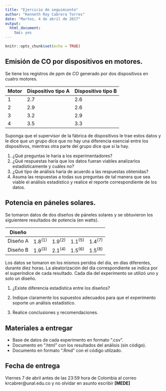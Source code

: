 ```yaml
---
title: "Ejercicio de seguimiento"
author: "Kenneth Roy Cabrera Torres"
date: "Martes, 4 de abril de 2017"
output: 
  html_document: 
    toc: yes
---
```


```r
knitr::opts_chunk$set(echo = TRUE)
```


## Emisión de CO por dispositivos en motores.

Se tiene los regístros de ppm de $CO$ generado por dos 
dispositivos en cuatro motores.

| Motor | Dispositivo tipo A | Dispositivo tipo B |
|-------|-------|-------|
| 1 | 2.7 | 2.6 |
| 2 | 2.9 | 2.6 |
| 3 | 3.2 | 2.9 |
| 4 | 3.5 | 3.3 |


Suponga que el supervisor de la fábrica de dispositivos
le trae estos datos y le dice que un grupo dice
que no hay una diferencia esencial entre los dispositivos,
mientras otra parte del grupo dice que si la hay. 

1. ¿Qué preguntas le haría a los experimentadores?
2. ¿Qué respuestas haría que los datos fueran viables analizarlos estadísticamente
   y cuáles no?
3. ¿Qué tipo de análisis haría de acuerdo a las respuestas obtenidas?
4. Asuma las respuestas a todas sus preguntas de tal manera que sea viable
   el análisis estadístico y realice el reporte correspondiente de los datos.

## Potencia en páneles solares.

Se tomaron datos de dos diseños de páneles solares y se obtuvieron los
siguientere resultados de potencia (en watts).

| Diseño   |   |    |   |   |
|----------|----------|----------|----------|----------|
| Diseño A | $1.8^{(1)}$ | $1.9^{(2)}$ | $1.1^{(5)}$ |$1.4^{(7)}$ |
| Diseño B | $1.9^{(3)}$ | $2.1^{(4)}$ | $1.5^{(6)}$ |$1.5^{(8)}$ |

Los datos se tomaron en los mismos peridos del día, en días diferentes,
durante diez horas. La aleatorización del día correspondiente se indica
por el superíndice de cada resultado. Cada día del experimento se
utilizó uno y solo un diseño. 

1. ¿Existe diferencia estadística entre los diseños?

2. Indique claramente los supuestos adecuados para que el experimento
soporte un análisis estadístico.

3. Realice conclusiones y recomendaciones.

## Materiales a entregar

- Base de datos de cada experimento en formato ".csv".
- Documento en ".html" con los resultados del análisis (sin código).
- Documento en formato ".Rmd" con el código utilzado.

## Fecha de entrega

Viernes 7 de abril antes de las 23:59 hora de Colombia al
correo krcabrer@unal.edu.co y no olvidar en asunto escribir **[MEDE]**


